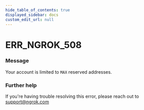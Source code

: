 ```yaml
---
hide_table_of_contents: true
displayed_sidebar: docs
custom_edit_url: null
---
```



# ERR_NGROK_508

### Message
Your account is limited to `MAX` reserved addresses.

### Further help
If you're having trouble resolving this error, please reach out to [support@ngrok.com](mailto:support@ngrok.com?subject=Help%20with%20ERR_NGROK_508)


<ErrorDetails error='err_ngrok_508' />
